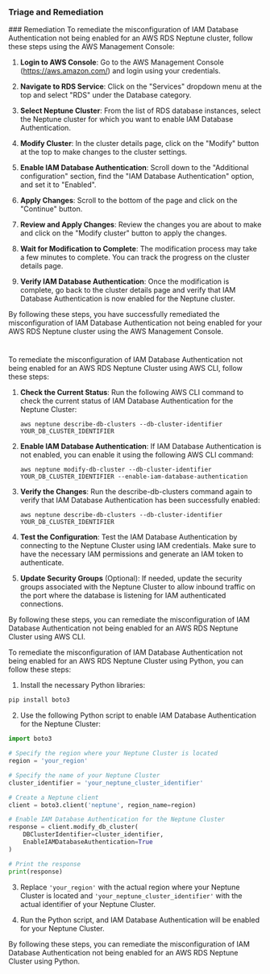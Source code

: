 
### Triage and Remediation
<Tabs>
<Tab title='Remediation'>
### Remediation

<AccordionGroup>
<Accordion title='Using Console' defaultOpen='true'>
To remediate the misconfiguration of IAM Database Authentication not being enabled for an AWS RDS Neptune cluster, follow these steps using the AWS Management Console:

1. **Login to AWS Console**: Go to the AWS Management Console (https://aws.amazon.com/) and login using your credentials.

2. **Navigate to RDS Service**: Click on the "Services" dropdown menu at the top and select "RDS" under the Database category.

3. **Select Neptune Cluster**: From the list of RDS database instances, select the Neptune cluster for which you want to enable IAM Database Authentication.

4. **Modify Cluster**: In the cluster details page, click on the "Modify" button at the top to make changes to the cluster settings.

5. **Enable IAM Database Authentication**: Scroll down to the "Additional configuration" section, find the "IAM Database Authentication" option, and set it to "Enabled".

6. **Apply Changes**: Scroll to the bottom of the page and click on the "Continue" button.

7. **Review and Apply Changes**: Review the changes you are about to make and click on the "Modify cluster" button to apply the changes.

8. **Wait for Modification to Complete**: The modification process may take a few minutes to complete. You can track the progress on the cluster details page.

9. **Verify IAM Database Authentication**: Once the modification is complete, go back to the cluster details page and verify that IAM Database Authentication is now enabled for the Neptune cluster.

By following these steps, you have successfully remediated the misconfiguration of IAM Database Authentication not being enabled for your AWS RDS Neptune cluster using the AWS Management Console.

#
</Accordion>

<Accordion title='Using CLI'>
To remediate the misconfiguration of IAM Database Authentication not being enabled for an AWS RDS Neptune Cluster using AWS CLI, follow these steps:

1. **Check the Current Status**:
   Run the following AWS CLI command to check the current status of IAM Database Authentication for the Neptune Cluster:
   ```
   aws neptune describe-db-clusters --db-cluster-identifier YOUR_DB_CLUSTER_IDENTIFIER
   ```

2. **Enable IAM Database Authentication**:
   If IAM Database Authentication is not enabled, you can enable it using the following AWS CLI command:
   ```
   aws neptune modify-db-cluster --db-cluster-identifier YOUR_DB_CLUSTER_IDENTIFIER --enable-iam-database-authentication
   ```

3. **Verify the Changes**:
   Run the describe-db-clusters command again to verify that IAM Database Authentication has been successfully enabled:
   ```
   aws neptune describe-db-clusters --db-cluster-identifier YOUR_DB_CLUSTER_IDENTIFIER
   ```

4. **Test the Configuration**:
   Test the IAM Database Authentication by connecting to the Neptune Cluster using IAM credentials. Make sure to have the necessary IAM permissions and generate an IAM token to authenticate.

5. **Update Security Groups** (Optional):
   If needed, update the security groups associated with the Neptune Cluster to allow inbound traffic on the port where the database is listening for IAM authenticated connections.

By following these steps, you can remediate the misconfiguration of IAM Database Authentication not being enabled for an AWS RDS Neptune Cluster using AWS CLI.
</Accordion>

<Accordion title='Using Python'>
To remediate the misconfiguration of IAM Database Authentication not being enabled for an AWS RDS Neptune Cluster using Python, you can follow these steps:

1. Install the necessary Python libraries:
```bash
pip install boto3
```

2. Use the following Python script to enable IAM Database Authentication for the Neptune Cluster:
```python
import boto3

# Specify the region where your Neptune Cluster is located
region = 'your_region'

# Specify the name of your Neptune Cluster
cluster_identifier = 'your_neptune_cluster_identifier'

# Create a Neptune client
client = boto3.client('neptune', region_name=region)

# Enable IAM Database Authentication for the Neptune Cluster
response = client.modify_db_cluster(
    DBClusterIdentifier=cluster_identifier,
    EnableIAMDatabaseAuthentication=True
)

# Print the response
print(response)
```

3. Replace `'your_region'` with the actual region where your Neptune Cluster is located and `'your_neptune_cluster_identifier'` with the actual identifier of your Neptune Cluster.

4. Run the Python script, and IAM Database Authentication will be enabled for your Neptune Cluster.

By following these steps, you can remediate the misconfiguration of IAM Database Authentication not being enabled for an AWS RDS Neptune Cluster using Python.
</Accordion>

</AccordionGroup>
</Tab>
</Tabs>
